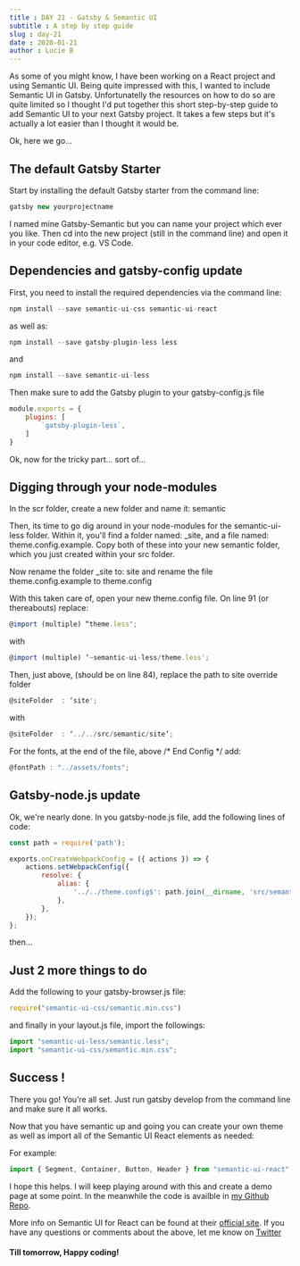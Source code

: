 ```yaml
---
title : DAY 21 - Gatsby & Semantic UI 
subtitle : A step by step guide
slug : day-21
date : 2020-01-21
author : Lucie B
---
```

As some of you might know, I have been working on a React project and using Semantic UI. Being quite impressed with this, I wanted to include Semantic UI in Gatsby. Unfortunatelly the resources on how to do so are quite limited so I thought I'd put together this short step-by-step guide to add Semantic UI to your next Gatsby project. It takes a few steps but it's actually a lot easier than I thought it would be. 

Ok, here we go...

## The default Gatsby Starter

Start by installing the default Gatsby starter from the command line: 
```javascript
gatsby new yourprojectname
```
I named mine Gatsby-Semantic but you can name your project which ever you like.
Then cd into the new project (still in the command line) and open it in your code editor, e.g. VS Code.

## Dependencies and gatsby-config update

First, you need to install the required dependencies via the command line:

```javascript
npm install --save semantic-ui-css semantic-ui-react
```
as well as:

```javascript
npm install --save gatsby-plugin-less less
```
and 
```javascript
npm install --save semantic-ui-less
```

Then make sure to add the Gatsby plugin to your gatsby-config.js file

```javascript
module.exports = {
    plugins: [
        `gatsby-plugin-less`,
    ]
}
```
Ok, now for the tricky part... sort of...

## Digging through your node-modules

In the scr folder, create a new folder and name it: semantic

Then, its time to go dig around in your node-modules for the semantic-ui-less folder. Within it, you'll find a folder named: _site,
and a file named: theme.config.example. Copy both of these into your new semantic folder, which you just created within your src folder. 

Now rename the folder _site to: site  and rename the file theme.config.example to theme.config

With this taken care of, open your new theme.config file. On line 91 (or thereabouts) replace: 
```javascript
@import (multiple) “theme.less";
```
with
```javascript
@import (multiple) ‘~semantic-ui-less/theme.less';
```
Then, just above, (should be on line 84), replace the path to site override folder
```javascript
@siteFolder  : ‘site';
```
with
```javascript
@siteFolder  : ‘../../src/semantic/site’;
```
For the fonts, at the end of the file, above /* End Config */ add: 
```javascript
@fontPath : "../assets/fonts";
```

## Gatsby-node.js update

Ok, we're nearly done. In you gatsby-node.js file, add the following lines of code:

```javascript
const path = require('path');

exports.onCreateWebpackConfig = ({ actions }) => {
    actions.setWebpackConfig({
        resolve: {
            alias: {
                '../../theme.config$': path.join(__dirname, 'src/semantic/theme.config'),
            },
        },
    });
};
```
then... 

## Just 2 more things to do

Add the following to your gatsby-browser.js file:

```javascript
require("semantic-ui-css/semantic.min.css")
```
and finally in your layout.js file, import the followings:

```javascript
import "semantic-ui-less/semantic.less";
import "semantic-ui-css/semantic.min.css";
```
## Success ! 

There you go! You’re all set. 
Just run gatsby develop from the command line and make sure it all works. 

Now that you have semantic up and going you can create your own theme as well as import all of the Semantic UI React elements as needed:

For example: 
```javascript
import { Segment, Container, Button, Header } from "semantic-ui-react"
```

I hope this helps. I will keep playing around with this and create a demo page at some point. In the meanwhile the code is availble in [my Github Repo](https://github.com/luciebaker/gatsby-semantic).

More info on Semantic UI for React can be found at their [official site](https://react.semantic-ui.com/). If you have any questions or comments about the above, let me know on [Twitter](https://twitter.com/LBMedia7)

#### Till tomorrow, Happy coding!